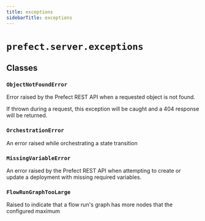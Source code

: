 ```yaml
---
title: exceptions
sidebarTitle: exceptions
---
```


# `prefect.server.exceptions`

## Classes

### `ObjectNotFoundError` <sup><a href="https://github.com/PrefectHQ/prefect/blob/main/src/prefect/server/exceptions.py#L4" target="_blank"><Icon icon="github" style="width: 14px; height: 14px;" /></a></sup>


Error raised by the Prefect REST API when a requested object is not found.

If thrown during a request, this exception will be caught and
a 404 response will be returned.


### `OrchestrationError` <sup><a href="https://github.com/PrefectHQ/prefect/blob/main/src/prefect/server/exceptions.py#L13" target="_blank"><Icon icon="github" style="width: 14px; height: 14px;" /></a></sup>


An error raised while orchestrating a state transition


### `MissingVariableError` <sup><a href="https://github.com/PrefectHQ/prefect/blob/main/src/prefect/server/exceptions.py#L17" target="_blank"><Icon icon="github" style="width: 14px; height: 14px;" /></a></sup>


An error raised by the Prefect REST API when attempting to create or update a
deployment with missing required variables.


### `FlowRunGraphTooLarge` <sup><a href="https://github.com/PrefectHQ/prefect/blob/main/src/prefect/server/exceptions.py#L23" target="_blank"><Icon icon="github" style="width: 14px; height: 14px;" /></a></sup>


Raised to indicate that a flow run's graph has more nodes that the configured
maximum

